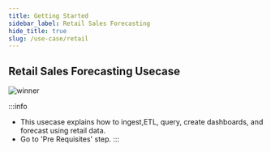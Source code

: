 ```yaml
---
title: Getting Started
sidebar_label: Retail Sales Forecasting
hide_title: true
slug: /use-case/retail
---
```


## Retail Sales Forecasting Usecase

![winner](./media/Retail_usecase_workshop_steps.PNG)

:::info
- This usecase explains how to ingest,ETL, query, create dashboards, and forecast using retail data. 
- Go to 'Pre Requisites' step.
:::